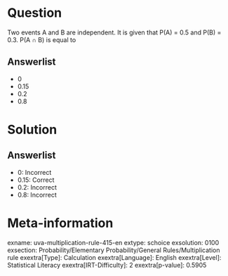 Question
========

Two events A and B are independent. It is given that P(A) = 0.5 and P(B) = 0.3. P(A ∩ B) is equal to

Answerlist
----------

* 0
* 0.15
* 0.2
* 0.8

Solution
========

Answerlist
----------

* 0: Incorrect
* 0.15: Correct
* 0.2: Incorrect
* 0.8: Incorrect

Meta-information
================
exname: uva-multiplication-rule-415-en
extype: schoice
exsolution: 0100
exsection: Probability/Elementary Probability/General Rules/Multiplication rule
exextra[Type]: Calculation
exextra[Language]: English
exextra[Level]: Statistical Literacy
exextra[IRT-Difficulty]: 2
exextra[p-value]: 0.5905
